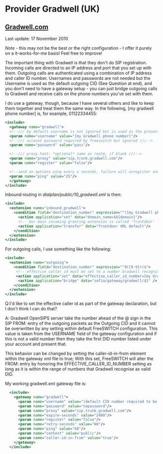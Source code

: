 
# Provider Gradwell (UK) 

 

## [Gradwell.com](http://Gradwell.com)

Last update: 17 November 2010

_Note_ \- this may not be the best or the right configuration - I offer it purely on a it-works-for-me basis! Feel free to improve!

The important thing with Gradwell is that they don't do SIP registration. Incoming calls are directed to an IP address and port that you set up with them. Outgoing calls are authenticated using a combination of IP address and caller ID number. Usernames and passwords are not needed but the Username is used as the default outgoing CID (See Question at end), and you don't need to have a gateway setup - you can just bridge outgoing calls to Gradwell and receive calls on the phone numbers you've set with them.

I do use a gateway, though, because I have several others and like to keep them together and treat them the same way. In the following, \[my gradwell phone number\] is, for example, 01122334455:

```xml
<include>
  <gateway name="gradwell">
  <!--/// by default username is not ignored but is used as the presented outgoing Caller ID - see Question ///-->
  <param name="username" value="[my Gradwell phone number]"/>
  <!--/// account password required by freeswitch but ignored ///-->
  <param name="password" value="pass"/> 

  <!--/// proxy host: *optional* same as realm, if blank ///-->
  <param name="proxy" value="sip.trunk.gradwell.com"/>
  <param name="register" value="false"/>

  <!--send an options ping every x seconds, failure will unregister and/or mark it down-->
  <param name="ping" value="25"/>
  </gateway>
</include> 
```

Inbound routing in _dialplan/public/10\_gradwell.xml_ is then:

```xml
<include>
  <extension name="inbound_gradwell">
    <condition field="destination_number" expression="^([my Gradwell phone number])$">
      <action application="set" data="domain_name=$${domain}"/>
      <!-- Our main incoming greeting extension is called 'frontdoor' -->
      <action application="transfer" data="frontdoor XML default"/>
    </condition>
  </extension>
</include>


```

For outgoing calls, I use something like the following:

```xml
<include>
  <extension name="outgoing">      
    <condition field="destination_number" expression="^9([0-9]+)$">
     <!-- effective_caller_id must be set to a number Gradwell recognise as belonging to your account otherwise call will be rejected --> 
     <action application="set" data="effective_caller_id_number=[my Gradwell phone number]" />
      <action application="bridge" data="sofia/gateway/gradwell/$1" />
    </condition>
  </extension>
</include> 
```

Q:I'd like to set the effective caller id as part of the gateway declaration, but I don't think I can do that?

A: Gradwell OpenSIPS server take the number ahead of the @ sign in the SIP FROM: entry of the outgoing packets as the Outgoing CID and it cannot be overwritten by any setting within default FreeSWITCH configuration. This value is taken from the USERNAME field of the gateway configuration and if this is not a valid number then they take the first DID number listed under your account and present that.

This behavior can be changed by setting the caller-id-in-from element within the gateway xml file to true; With this set, FreeSWITCH will alter the FROM: entry by honoring the EFFECTIVE\_CALLER\_ID\_NUMBER setting as long as it is within the range of numbers that Gradwell recognise as valid DID.

My working gradwell.xml gateway file is:

```xml
  <include>
    <gateway name="gradwell">
      <param name="username" value="[default CID number required to be presented]"/>
      <param name="password" value="nopassword"/>
      <param name="proxy" value="sip.trunk.gradwell.com"/>
      <param name="expire-seconds" value="2400"/>
      <param name="register" value="false"/>
      <param name="retry-seconds" value="60"/>
      <param name="ping" value="60"/>
      <param name="context" value="public"/>
      <param name="caller-id-in-from" value="true"/>
    </gateway>
  </include> 
```


